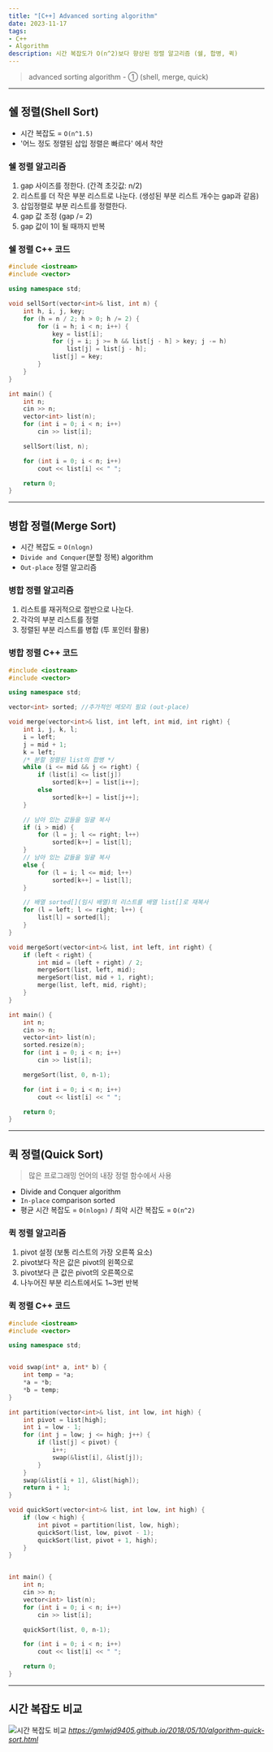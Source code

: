 ```yaml
---
title: "[C++] Advanced sorting algorithm"
date: 2023-11-17
tags: 
- C++
- Algorithm
description: 시간 복잡도가 O(n^2)보다 향상된 정렬 알고리즘 (쉘, 합병, 퀵)
---
```


> advanced sorting algorithm - ① (shell, merge, quick)
***
## 쉘 정렬(Shell Sort)
- 시간 복잡도 = `O(n^1.5)`
- '어느 정도 정렬된 삽입 정렬은 빠르다' 에서 착안

### 쉘 정렬 알고리즘
1. gap 사이즈를 정한다. (간격 초깃값: n/2)
2. 리스트를 더 작은 부분 리스트로 나눈다. (생성된 부분 리스트 개수는 gap과 같음)
3. 삽입정렬로 부분 리스트를 정렬한다.
4. gap 값 조정 (gap /= 2)
5. gap 값이 1이 될 때까지 반복

### 쉘 정렬 C++ 코드
```cpp
#include <iostream>
#include <vector>

using namespace std;

void sellSort(vector<int>& list, int n) {
	int h, i, j, key;
	for (h = n / 2; h > 0; h /= 2) {
		for (i = h; i < n; i++) {
			key = list[i];
			for (j = i; j >= h && list[j - h] > key; j -= h)
				list[j] = list[j - h];
			list[j] = key;
		}
	}
}

int main() {
	int n;
	cin >> n;
	vector<int> list(n);
	for (int i = 0; i < n; i++)
		cin >> list[i];

	sellSort(list, n);

	for (int i = 0; i < n; i++)
		cout << list[i] << " ";

	return 0;
}
```
***
## 병합 정렬(Merge Sort)
- 시간 복잡도 = `O(nlogn)`
- `Divide and Conquer`(분할 정복) algorithm
- `Out-place` 정렬 알고리즘

### 병합 정렬 알고리즘
1. 리스트를 재귀적으로 절반으로 나눈다.
2. 각각의 부분 리스트를 정렬
3. 정렬된 부분 리스트를 병합 (투 포인터 활용)

### 병합 정렬 C++ 코드
```cpp
#include <iostream>
#include <vector>

using namespace std;

vector<int> sorted; //추가적인 메모리 필요 (out-place)

void merge(vector<int>& list, int left, int mid, int right) {
	int i, j, k, l;
	i = left;
	j = mid + 1;
	k = left;
	/* 분할 정렬된 list의 합병 */
	while (i <= mid && j <= right) {
		if (list[i] <= list[j])
			sorted[k++] = list[i++];
		else
			sorted[k++] = list[j++];
	}

	// 남아 있는 값들을 일괄 복사
	if (i > mid) {
		for (l = j; l <= right; l++)
			sorted[k++] = list[l];
	}
	// 남아 있는 값들을 일괄 복사
	else {
		for (l = i; l <= mid; l++)
			sorted[k++] = list[l];
	}

	// 배열 sorted[](임시 배열)의 리스트를 배열 list[]로 재복사
	for (l = left; l <= right; l++) {
		list[l] = sorted[l];
	}
}

void mergeSort(vector<int>& list, int left, int right) {
	if (left < right) {
		int mid = (left + right) / 2;
		mergeSort(list, left, mid);
		mergeSort(list, mid + 1, right);
		merge(list, left, mid, right);
	}
}

int main() {
	int n;
	cin >> n;
	vector<int> list(n);
	sorted.resize(n);
	for (int i = 0; i < n; i++)
		cin >> list[i];

	mergeSort(list, 0, n-1);

	for (int i = 0; i < n; i++)
		cout << list[i] << " ";

	return 0;
}
```
***
## 퀵 정렬(Quick Sort)
> 많은 프로그래밍 언어의 내장 정렬 함수에서 사용
- Divide and Conquer algorithm
- `In-place` comparison sorted
- 평균 시간 복잡도 = `O(nlogn)` / 최악 시간 복잡도 = `O(n^2)`

### 퀵 정렬 알고리즘
1. pivot 설정 (보통 리스트의 가장 오른쪽 요소)
2. pivot보다 작은 값은 pivot의 왼쪽으로
3. pivot보다 큰 값은 pivot의 오른쪽으로
4. 나누어진 부분 리스트에서도 1~3번 반복

### 퀵 정렬 C++ 코드
```cpp
#include <iostream>
#include <vector>

using namespace std;


void swap(int* a, int* b) {
	int temp = *a;
	*a = *b;
	*b = temp;
}

int partition(vector<int>& list, int low, int high) {
	int pivot = list[high];
	int i = low - 1;
	for (int j = low; j <= high; j++) {
		if (list[j] < pivot) {
			i++;
			swap(&list[i], &list[j]);
		}
	}
	swap(&list[i + 1], &list[high]);
	return i + 1;
}

void quickSort(vector<int>& list, int low, int high) {
	if (low < high) {
		int pivot = partition(list, low, high);
		quickSort(list, low, pivot - 1);
		quickSort(list, pivot + 1, high);
	}
}


int main() {
	int n;
	cin >> n;
	vector<int> list(n);
	for (int i = 0; i < n; i++)
		cin >> list[i];

	quickSort(list, 0, n-1);

	for (int i = 0; i < n; i++)
		cout << list[i] << " ";

	return 0;
}
```
***
## 시간 복잡도 비교
![시간 복잡도 비교](/images/post-13/11.17.image1.png)
<cite>https://gmlwjd9405.github.io/2018/05/10/algorithm-quick-sort.html</cite>